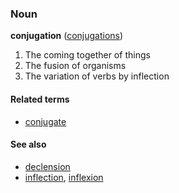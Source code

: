 ===Noun===
'''conjugation''' ([[conjugations]])
#The coming together of things
#The fusion of organisms
#The variation of verbs by inflection
====Related terms====
*[[conjugate]]

====See also====
*[[declension]]
*[[inflection]], [[inflexion]]